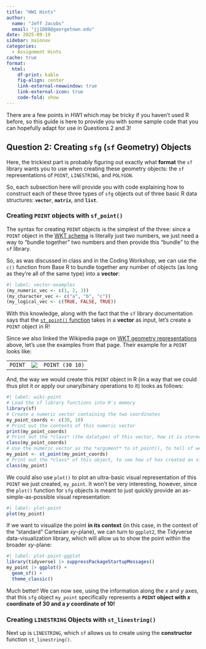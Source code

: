 ```yaml
---
title: "HW1 Hints"
author:
  name: "Jeff Jacobs"
  email: "jj1088@georgetown.edu"
date: 2025-09-19
sidebar: mainnav
categories:
  - Assignment Hints
cache: true
format:
  html:
    df-print: kable
    fig-align: center
    link-external-newwindow: true
    link-external-icon: true
    code-fold: show
---
```


There are a few points in HW1 which may be tricky if you haven't used R before, so this guide is here to provide you with some sample code that you can hopefully adapt for use in Questions 2 and 3!

## Question 2: Creating `sfg` (`sf` Geometry) Objects

Here, the trickiest part is probably figuring out exactly what **format** the `sf` library wants you to use when creating these geometry objects: the `sf` representations of `POINT`, `LINESTRING`, and `POLYGON`.

So, each subsection here will provide you with code explaining how to construct each of these three types of `sfg` objects out of three basic R data structures: **`vector`**, **`matrix`**, and **`list`**.

### Creating `POINT` objects with `sf_point()`

The syntax for creating `POINT` objects is the simplest of the three: since a `POINT` object in the [WKT schema](https://en.wikipedia.org/wiki/Well-known_text_representation_of_geometry) is literally just two numbers, we just need a way to "bundle together" two numbers and then provide this "bundle" to the `sf` library.

So, as was discussed in class and in the Coding Workshop, we can use the `c()` function from Base R to bundle together any number of objects (as long as they're all of the same type) into a **vector**:

```r
#| label: vector-examples
(my_numeric_vec <- c(1, 2, 3))
(my_character_vec <- c("a", "b", "c"))
(my_logical_vec <- c(TRUE, FALSE, TRUE))
```

With this knowledge, along with the fact that the `sf` library documentation says that the [`st_point()` function](https://r-spatial.github.io/sf/reference/st.html) takes in a **vector** as input, let's create a `POINT` object in R!

Since we also linked the Wikipedia page on [WKT geometry representations](https://en.wikipedia.org/wiki/Well-known_text_representation_of_geometry) above, let's use the examples from that page. Their example for a `POINT` looks like:

| | | |
|:-:|:-:|:-:|
| `POINT` | ![](images/SFA_Point.svg) | `POINT (30 10)` |

And, the way we would create this `POINT` object in R (in a way that we could thus plot it or apply our unary/binary operations to it) looks as follows:

```r
#| label: wiki-point
# Load the sf library functions into R's memory
library(sf)
# Create a numeric vector containing the two coordinates
my_point_coords <- c(30, 10)
# Print out the contents of this numeric vector
print(my_point_coords)
# Print out the *class* (the datatype) of this vector, how it is stored in R
class(my_point_coords)
# Use the numeric vector as the *argument* to st_point(), to tell sf we want a POINT with these coordinates
my_point <- st_point(my_point_coords)
# Print out the *class* of this object, to see how sf has created an sfg (sf geometry) object
class(my_point)
```

We could also use `plot()` to plot an ultra-basic visual representation of this `POINT` we just created, `my_point`. It won't be very interesting, however, since the `plot()` function for `sfg` objects is meant to just quickly provide an as-simple-as-possible visual representation:

```r
#| label: plot-point
plot(my_point)
```

If we want to visualize the point **in its context** (in this case, in the context of the "standard" Cartesian $xy$-plane), we can turn to `ggplot2`, the Tidyverse data-visualization library, which will allow us to show the point within the broader $xy$-plane:

```r
#| label: plot-point-ggplot
library(tidyverse) |> suppressPackageStartupMessages()
my_point |> ggplot() +
  geom_sf() +
  theme_classic()
```

Much better! We can now see, using the information along the $x$ and $y$ axes, that this `sfg` object `my_point` specifically represents a **`POINT` object with $x$ coordinate of 30 and a $y$ coordinate of 10!**

### Creating `LINESTRING` Objects with `st_linestring()`

Next up is `LINESTRING`, which `sf` allows us to create using the **constructor** function `st_linestring()`.
